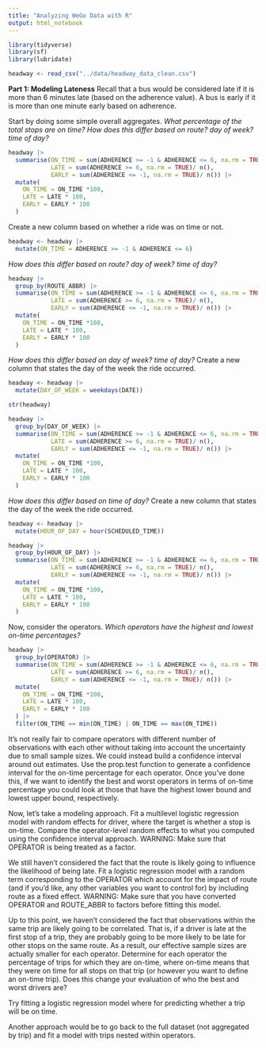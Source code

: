 ```yaml
---
title: "Analyzing WeGo Data with R"
output: html_notebook
---
```


```r
library(tidyverse)
library(sf)
library(lubridate)
```

```r
headway <- read_csv("../data/headway_data_clean.csv")
```

**Part 1: Modeling Lateness**
Recall that a bus would be considered late if it is more than 6 minutes late (based on the adherence value). A bus is early if it is more than one minute early based on adherence.

Start by doing some simple overall aggregates. 
*What percentage of the total stops are on time? How does this differ based on route? day of week? time of day?*
```r
headway |> 
  summarise(ON_TIME = sum(ADHERENCE >= -1 & ADHERENCE <= 6, na.rm = TRUE)/ n(), 
            LATE = sum(ADHERENCE >= 6, na.rm = TRUE)/ n(), 
            EARLY = sum(ADHERENCE <= -1, na.rm = TRUE)/ n()) |> 
  mutate(
    ON_TIME = ON_TIME *100, 
    LATE = LATE * 100, 
    EARLY = EARLY * 100
  )
```
Create a new column based on whether a ride was on time or not. 
```r
headway <- headway |> 
  mutate(ON_TIME = ADHERENCE >= -1 & ADHERENCE <= 6)
```

*How does this differ based on route? day of week? time of day?*
```r
headway |> 
  group_by(ROUTE_ABBR) |> 
  summarise(ON_TIME = sum(ADHERENCE >= -1 & ADHERENCE <= 6, na.rm = TRUE)/ n(), 
            LATE = sum(ADHERENCE >= 6, na.rm = TRUE)/ n(), 
            EARLY = sum(ADHERENCE <= -1, na.rm = TRUE)/ n()) |> 
  mutate(
    ON_TIME = ON_TIME *100, 
    LATE = LATE * 100, 
    EARLY = EARLY * 100
  )
```

*How does this differ based on day of week? time of day?*
Create a new column that states the day of the week the ride occurred.
```r
headway <- headway |> 
  mutate(DAY_OF_WEEK = weekdays(DATE))
```

```r
str(headway)
```


```r
headway |> 
  group_by(DAY_OF_WEEK) |> 
  summarise(ON_TIME = sum(ADHERENCE >= -1 & ADHERENCE <= 6, na.rm = TRUE)/ n(), 
            LATE = sum(ADHERENCE >= 6, na.rm = TRUE)/ n(), 
            EARLY = sum(ADHERENCE <= -1, na.rm = TRUE)/ n()) |> 
  mutate(
    ON_TIME = ON_TIME *100, 
    LATE = LATE * 100, 
    EARLY = EARLY * 100
  )
```

*How does this differ based on time of day?*
Create a new column that states the day of the week the ride occurred.
```r
headway <- headway |> 
  mutate(HOUR_OF_DAY = hour(SCHEDULED_TIME))
```

```r
headway |> 
  group_by(HOUR_OF_DAY) |> 
  summarise(ON_TIME = sum(ADHERENCE >= -1 & ADHERENCE <= 6, na.rm = TRUE)/ n(), 
            LATE = sum(ADHERENCE >= 6, na.rm = TRUE)/ n(), 
            EARLY = sum(ADHERENCE <= -1, na.rm = TRUE)/ n()) |> 
  mutate(
    ON_TIME = ON_TIME *100, 
    LATE = LATE * 100, 
    EARLY = EARLY * 100
  )
```

Now, consider the operators. 
*Which operators have the highest and lowest on-time percentages?*
```r
headway |> 
  group_by(OPERATOR) |> 
  summarise(ON_TIME = sum(ADHERENCE >= -1 & ADHERENCE <= 6, na.rm = TRUE)/ n(), 
            LATE = sum(ADHERENCE >= 6, na.rm = TRUE)/ n(), 
            EARLY = sum(ADHERENCE <= -1, na.rm = TRUE)/ n()) |> 
  mutate(
    ON_TIME = ON_TIME *100, 
    LATE = LATE * 100, 
    EARLY = EARLY * 100
  ) |> 
  filter(ON_TIME == min(ON_TIME) | ON_TIME == max(ON_TIME))
```

It's not really fair to compare operators with different number of observations with each other without taking into account the uncertainty due to small sample sizes. We could instead build a confidence interval around out estimates. Use the prop.test function to generate a confidence interval for the on-time percentage for each operator. Once you've done this, if we want to identify the best and worst operators in terms of on-time percentage you could look at those that have the highest lower bound and lowest upper bound, respectively.

Now, let's take a modeling approach. Fit a multilevel logistic regression model with random effects for driver, where the target is whether a stop is on-time. Compare the operator-level random effects to what you computed using the confidence interval approach. WARNING: Make sure that OPERATOR is being treated as a factor.

We still haven't considered the fact that the route is likely going to influence the likelihood of being late. Fit a logistic regression model with a random term corresponding to the OPERATOR which account for the impact of route (and if you'd like, any other variables you want to control for) by including route as a fixed effect. WARNING: Make sure that you have converted OPERATOR and ROUTE_ABBR to factors before fitting this model.

Up to this point, we haven't considered the fact that observations within the same trip are likely going to be correlated. That is, if a driver is late at the first stop of a trip, they are probably going to be more likely to be late for other stops on the same route. As a result, our effective sample sizes are actually smaller for each operator. Determine for each operator the percentage of trips for which they are on-time, where on-time means that they were on time for all stops on that trip (or however you want to define an on-time trip). Does this change your evaluation of who the best and worst drivers are?

Try fitting a logistic regression model where for predicting whether a trip will be on time.

Another approach would be to go back to the full dataset (not aggregated by trip) and fit a model with trips nested within operators.
